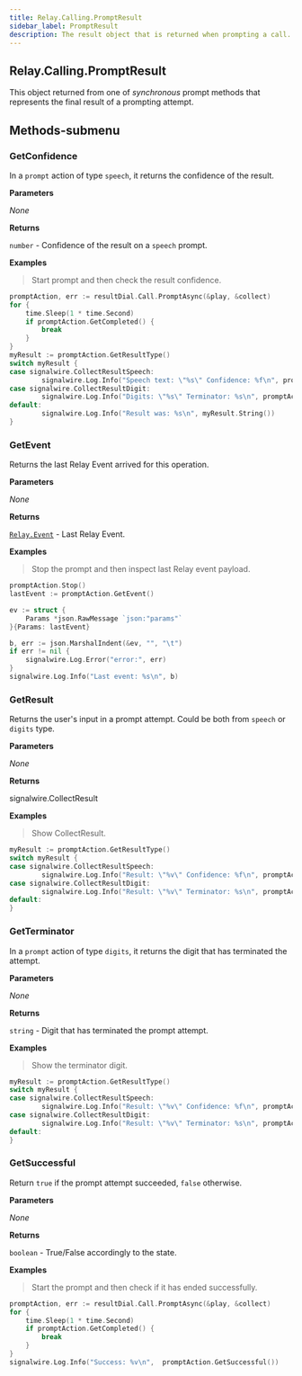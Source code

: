 ```yaml
---
title: Relay.Calling.PromptResult
sidebar_label: PromptResult
description: The result object that is returned when prompting a call.
---
```


[relay-event]: /sdks/realtime-sdk/v2/language/golang/event

## Relay.Calling.PromptResult

This object returned from one of _synchronous_ prompt methods that represents the final result of a prompting attempt.

## Methods-submenu

### GetConfidence

In a `prompt` action of type `speech`, it returns the confidence of the result.


**Parameters**

_None_

**Returns**

`number` - Confidence of the result on a `speech` prompt.

**Examples**

> Start prompt and then check the result confidence.

```go
promptAction, err := resultDial.Call.PromptAsync(&play, &collect)
for {
    time.Sleep(1 * time.Second)
    if promptAction.GetCompleted() {
        break
    }
}
myResult := promptAction.GetResultType()
switch myResult {
case signalwire.CollectResultSpeech:
        signalwire.Log.Info("Speech text: \"%s\" Confidence: %f\n", promptAction.GetCollectResult(), promptAction.GetConfidence())
case signalwire.CollectResultDigit:
        signalwire.Log.Info("Digits: \"%s\" Terminator: %s\n", promptAction.GetCollectResult(), promptAction.GetTerminator())
default:
        signalwire.Log.Info("Result was: %s\n", myResult.String())
}
```

### GetEvent

Returns the last Relay Event arrived for this operation.


**Parameters**

_None_

**Returns**

[`Relay.Event`][relay-event] - Last Relay Event.

**Examples**

> Stop the prompt and then inspect last Relay event payload.

```go
promptAction.Stop()
lastEvent := promptAction.GetEvent()

ev := struct {
	Params *json.RawMessage `json:"params"`
}{Params: lastEvent}

b, err := json.MarshalIndent(&ev, "", "\t")
if err != nil {
	signalwire.Log.Error("error:", err)
}
signalwire.Log.Info("Last event: %s\n", b)
```

### GetResult

Returns the user's input in a prompt attempt. Could be both from `speech` or `digits` type.


**Parameters**

_None_

**Returns**

signalwire.CollectResult

**Examples**

> Show CollectResult.

```go
myResult := promptAction.GetResultType()
switch myResult {
case signalwire.CollectResultSpeech:
        signalwire.Log.Info("Result: \"%v\" Confidence: %f\n", promptAction.GetResult(), promptAction.GetConfidence())
case signalwire.CollectResultDigit:
        signalwire.Log.Info("Result: \"%v\" Terminator: %s\n", promptAction.GetResult(), promptAction.GetTerminator())
default:
}
```

### GetTerminator

In a `prompt` action of type `digits`, it returns the digit that has terminated the attempt.


**Parameters**

_None_

**Returns**

`string` - Digit that has terminated the prompt attempt.

**Examples**

> Show the terminator digit.

```go
myResult := promptAction.GetResultType()
switch myResult {
case signalwire.CollectResultSpeech:
        signalwire.Log.Info("Result: \"%v\" Confidence: %f\n", promptAction.GetResult(), promptAction.GetConfidence())
case signalwire.CollectResultDigit:
        signalwire.Log.Info("Result: \"%v\" Terminator: %s\n", promptAction.GetResult(), promptAction.GetTerminator())
default:
}
```

### GetSuccessful

Return `true` if the prompt attempt succeeded, `false` otherwise.


**Parameters**

_None_

**Returns**

`boolean` - True/False accordingly to the state.

**Examples**

> Start the prompt and then check if it has ended successfully.

```go
promptAction, err := resultDial.Call.PromptAsync(&play, &collect)
for {
	time.Sleep(1 * time.Second)
	if promptAction.GetCompleted() {
		break
	}
}
signalwire.Log.Info("Success: %v\n",  promptAction.GetSuccessful())
```
